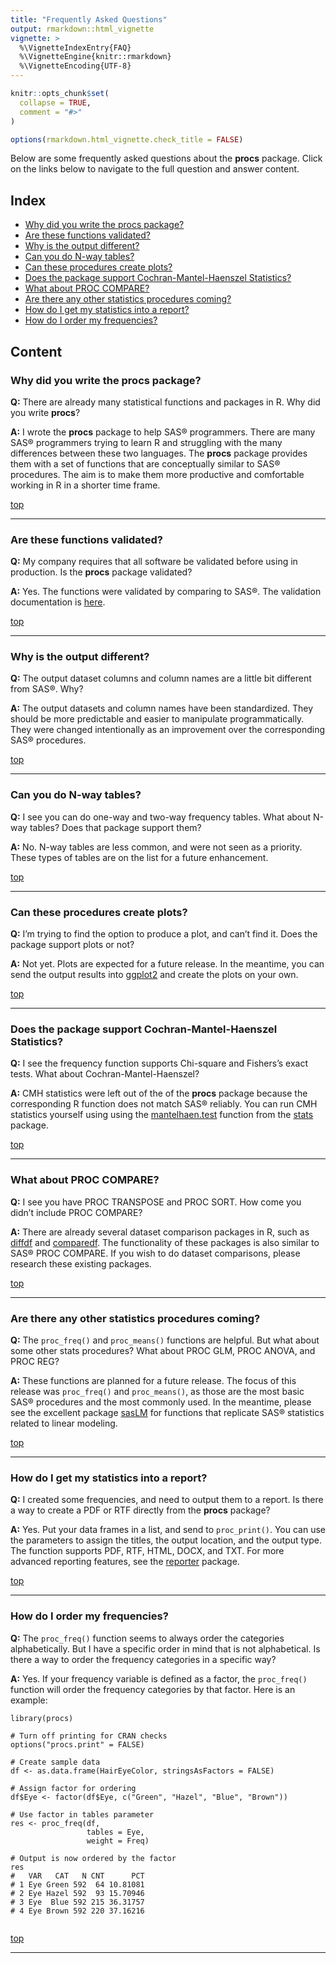 ---
title: "Frequently Asked Questions"
output: rmarkdown::html_vignette
vignette: >
  %\VignetteIndexEntry{FAQ}
  %\VignetteEngine{knitr::rmarkdown}
  %\VignetteEncoding{UTF-8}
---

```{r setup, include = FALSE}
knitr::opts_chunk$set(
  collapse = TRUE,
  comment = "#>"
)

options(rmarkdown.html_vignette.check_title = FALSE)

```

Below are some frequently asked questions about the **procs** package. Click
on the links below to navigate to the full question and answer content.

## Index{#top}

* [Why did you write the procs package?](#why)
* [Are these functions validated?](#validation)
* [Why is the output different?](#different)
* [Can you do N-way tables?](#nway)
* [Can these procedures create plots?](#plots)
* [Does the package support Cochran-Mantel-Haenszel Statistics?](#cmh)
* [What about PROC COMPARE?](#compare)
* [Are there any other statistics procedures coming?](#other)
* [How do I get my statistics into a report?](#outputs)
* [How do I order my frequencies?](#order)


## Content

### Why did you write the **procs** package? {#why}

**Q:** There are already many statistical functions and packages in R.  Why did
you write **procs**?

**A:** I wrote the **procs** package to help SAS® programmers. There are 
many SAS® programmers trying to learn R and struggling with the many 
differences between these two languages.  The **procs** package provides them with
a set of functions that are conceptually similar to SAS® procedures. The aim
is to make them more productive and comfortable working in R in a shorter
time frame.

[top](#top) 

******

### Are these functions validated? {#validation}

**Q:** My company requires that all software be validated before using in 
production. Is the **procs** package validated?

**A:** Yes.  The functions were validated by comparing to SAS®. The validation
documentation is [here](https://r-sassy.org/validation/Procs_Validation.pdf).

[top](#top) 

******

### Why is the output different? {#different}

**Q:** The output dataset columns and column names are a little bit
different from SAS®.  Why?

**A:** The output datasets and column names have been standardized.  They should be
more predictable and easier to manipulate programmatically. They were
changed intentionally as an improvement over the corresponding SAS® procedures.

[top](#top) 

******

### Can you do N-way tables? {#nway}

**Q:** I see you can do one-way and two-way frequency tables. What about
N-way tables?  Does that package support them?

**A:** No.  N-way tables are less common, and were not seen as a priority.
These types of tables are on the list for a future enhancement.

[top](#top) 

******

### Can these procedures create plots? {#plots}

**Q:** I'm trying to find the option to produce a plot, and can't find it.
Does the package support plots or not?


**A:** Not yet. Plots are expected for a future release. In the meantime, 
you can send the output results into [ggplot2](https://ggplot2.tidyverse.org/)
and create the plots on your own.

[top](#top) 

******

### Does the package support Cochran-Mantel-Haenszel Statistics? {#cmh}

**Q:** I see the frequency function supports Chi-square and Fishers's exact
tests.  What about Cochran-Mantel-Haenszel?

**A:** CMH statistics were left out of the of the **procs** package because the
corresponding R function does not match SAS® reliably.  You can run CMH statistics
yourself using using the 
[mantelhaen.test](https://stat.ethz.ch/R-manual/R-devel/library/stats/html/mantelhaen.test.html)
function
from the [stats](https://stat.ethz.ch/R-manual/R-devel/library/stats/html/00Index.html)
package.  

[top](#top)

****** 

### What about PROC COMPARE? {#compare}

**Q:** I see you have PROC TRANSPOSE and PROC SORT.  How come you didn't include
PROC COMPARE?

**A:** There are already several dataset comparison packages in R, such as
[diffdf](https://cran.r-project.org/package=diffdf)
and [comparedf](https://cran.r-project.org/package=compareDF).
The functionality of these packages is also similar to SAS® PROC COMPARE.
If you wish to do dataset comparisons, please research these existing packages.

[top](#top)

****** 

### Are there any other statistics procedures coming? {#other}

**Q:** The `proc_freq()` and `proc_means()` functions are helpful.  But what about
some other stats procedures?  What about PROC GLM, PROC ANOVA, and PROC REG?

**A:** These functions are planned for a future release.  The focus of this
release was `proc_freq()` and `proc_means()`, as those are the most basic SAS® 
procedures and the most commonly used. In the meantime, please see the 
excellent package [sasLM](https://cran.r-project.org/package=sasLM) for 
functions that replicate SAS® statistics related to linear modeling.

[top](#top)

****** 

### How do I get my statistics into a report? {#outputs}

**Q:** I created some frequencies, and need to output them to a report. Is there
a way to create a PDF or RTF directly from the **procs** package?

**A:** Yes.  Put your data frames in a list, and send to `proc_print()`.  You can
use the parameters to assign the titles, the output location, and the output
type. The function supports PDF, RTF, HTML, DOCX, and TXT.  For more advanced
reporting features, see the [reporter](https://reporter.r-sassy.org/) package.

[top](#top)

****** 

### How do I order my frequencies? {#order}

**Q:** The `proc_freq()` function seems to always order the categories alphabetically.
But I have a specific order in mind that is not alphabetical.  Is there a way
to order the frequency categories in a specific way?

**A:** Yes.  If your frequency variable is defined as a factor, the 
`proc_freq()` function will order the frequency categories by that factor.
Here is an example: 
```
library(procs)

# Turn off printing for CRAN checks
options("procs.print" = FALSE)

# Create sample data
df <- as.data.frame(HairEyeColor, stringsAsFactors = FALSE)

# Assign factor for ordering
df$Eye <- factor(df$Eye, c("Green", "Hazel", "Blue", "Brown"))

# Use factor in tables parameter
res <- proc_freq(df,
                 tables = Eye,
                 weight = Freq)

# Output is now ordered by the factor
res
#   VAR   CAT   N CNT      PCT
# 1 Eye Green 592  64 10.81081
# 2 Eye Hazel 592  93 15.70946
# 3 Eye  Blue 592 215 36.31757
# 4 Eye Brown 592 220 37.16216


```

[top](#top)

****** 

<!-- ### Question 2? {#q2} -->

<!-- **Q:** Question here. -->

<!-- **A:** Answer here. -->

<!-- [top](#top) -->

<!-- ****** -->

<!-- ### Question 1? {#q1} -->

<!-- **Q:** Question here. -->


<!-- **A:** Answer here. -->

<!-- [top](#top)  -->

<!-- ****** -->

